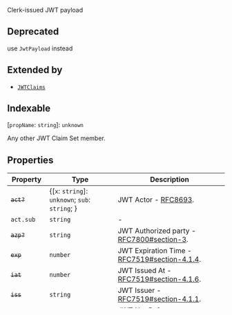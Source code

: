 Clerk-issued JWT payload

## Deprecated

use `JwtPayload` instead

## Extended by

- [`JWTClaims`](jwt-claims.mdx)

## Indexable

\[`propName`: `string`\]: `unknown`

Any other JWT Claim Set member.

## Properties

| Property                              | Type                                              | Description                                                                                       |
| ------------------------------------- | ------------------------------------------------- | ------------------------------------------------------------------------------------------------- |
| <a id="act"></a> ~~`act?`~~           | \{[`x`: `string`]: `unknown`; `sub`: `string`; \} | JWT Actor - [RFC8693](https://www.rfc-editor.org/rfc/rfc8693.html#name-act-actor-claim).          |
| `act.sub`                             | `string`                                          | -                                                                                                 |
| <a id="azp"></a> ~~`azp?`~~           | `string`                                          | JWT Authorized party - [RFC7800#section-3](https://tools.ietf.org/html/rfc7800#section-3).        |
| <a id="exp"></a> ~~`exp`~~            | `number`                                          | JWT Expiration Time - [RFC7519#section-4.1.4](https://tools.ietf.org/html/rfc7519#section-4.1.4). |
| <a id="iat"></a> ~~`iat`~~            | `number`                                          | JWT Issued At - [RFC7519#section-4.1.6](https://tools.ietf.org/html/rfc7519#section-4.1.6).       |
| <a id="iss"></a> ~~`iss`~~            | `string`                                          | JWT Issuer - [RFC7519#section-4.1.1](https://tools.ietf.org/html/rfc7519#section-4.1.1).          |
| <a id="nbf"></a> ~~`nbf`~~            | `number`                                          | JWT Not Before - [RFC7519#section-4.1.5](https://tools.ietf.org/html/rfc7519#section-4.1.5).      |
| <a id="org_id"></a> ~~`org_id?`~~     | `string`                                          | Active organization ID.                                                                           |
| <a id="org_role"></a> ~~`org_role?`~~ | `string`                                          | Active organization role.                                                                         |
| <a id="org_slug"></a> ~~`org_slug?`~~ | `string`                                          | Active organization slug.                                                                         |
| <a id="sid"></a> ~~`sid`~~            | `string`                                          | Session ID                                                                                        |
| <a id="sub"></a> ~~`sub`~~            | `string`                                          | JWT Subject - [RFC7519#section-4.1.2](https://tools.ietf.org/html/rfc7519#section-4.1.2).         |
